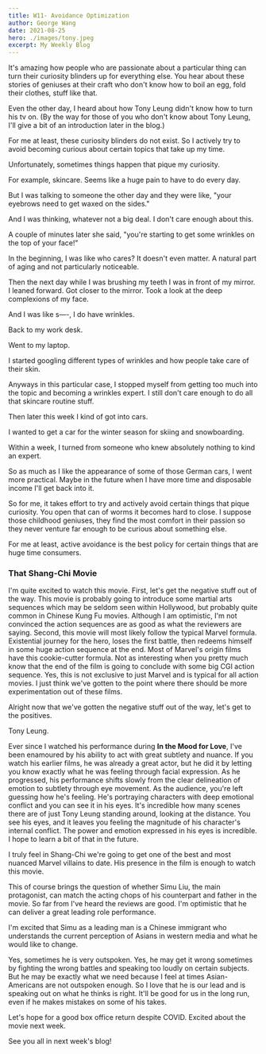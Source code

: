 ```yaml
---
title: W11- Avoidance Optimization
author: George Wang
date: 2021-08-25
hero: ./images/tony.jpeg
excerpt: My Weekly Blog
---
```


It's amazing how people who are passionate about a particular thing can turn their curiosity blinders up for everything else. You hear about these stories of geniuses at their craft who don't know how to boil an egg, fold their clothes, stuff like that.

Even the other day, I heard about how Tony Leung didn't know how to turn his tv on. (By the way for those of you who don't know about Tony Leung, I'll give a bit of an introduction later in the blog.)

For me at least, these curiosity blinders do not exist. So I actively try to avoid becoming curious about certain topics that take up my time.

Unfortunately, sometimes things happen that pique my curiosity.

For example, skincare. Seems like a huge pain to have to do every day.

But I was talking to someone the other day and they were like, "your eyebrows need to get waxed on the sides."

And I was thinking, whatever not a big deal. I don't care enough about this.

A couple of minutes later she said,  "you're starting to get some wrinkles on the top of your face!"

In the beginning, I was like who cares? It doesn't even matter. A natural part of aging and not particularly noticeable.

Then the next day while I was brushing my teeth I was in front of my mirror. I leaned forward. Got closer to the mirror. Took a look at the deep complexions of my face.

And I was like s—-, I do have wrinkles.

Back to my work desk.

Went to my laptop.

I started googling different types of wrinkles and how people take care of their skin.

Anyways in this particular case, I stopped myself from getting too much into the topic and becoming a wrinkles expert. I still don't care enough to do all that skincare routine stuff.

Then later this week I kind of got into cars.

I wanted to get a car for the winter season for skiing and snowboarding.

Within a week, I turned from someone who knew absolutely nothing to kind an expert.

So as much as I like the appearance of some of those German cars, I went more practical. Maybe in the future when I have more time and disposable income I'll get back into it.

So for me, it takes effort to try and actively avoid certain things that pique curiosity. You open that can of worms it becomes hard to close. I suppose those childhood geniuses, they find the most comfort in their passion so they never venture far enough to be curious about something else.

For me at least, active avoidance is the best policy for certain things that are huge time consumers.

### That Shang-Chi Movie

I'm quite excited to watch this movie. First, let's get the negative stuff out of the way. This movie is probably going to introduce some martial arts sequences which may be seldom seen within Hollywood, but probably quite common in Chinese Kung Fu movies. Although I am optimistic, I'm not convinced the action sequences are as good as what the reviewers are saying. Second, this movie will most likely follow the typical Marvel formula. Existential journey for the hero, loses the first battle, then redeems himself in some huge action sequence at the end. Most of Marvel's origin films have this cookie-cutter formula. Not as interesting when you pretty much know that the end of the film is going to conclude with some big CGI action sequence. Yes, this is not exclusive to just Marvel and is typical for all action movies. I just think we've gotten to the point where there should be more experimentation out of these films.

Alright now that we've gotten the negative stuff out of the way, let's get to the positives.

Tony Leung.

Ever since I watched his performance during **In the Mood for Love**, I've been enamoured by his ability to act with great subtlety and nuance. If you watch his earlier films, he was already a great actor, but he did it by letting you know exactly what he was feeling through facial expression. As he progressed, his performance shifts slowly from the clear delineation of emotion to subtlety through eye movement. As the audience, you're left guessing how he's feeling. He's portraying characters with deep emotional conflict and you can see it in his eyes. It's incredible how many scenes there are of just Tony Leung standing around, looking at the distance. You see his eyes, and it leaves you feeling the magnitude of his character's internal conflict. The power and emotion expressed in his eyes is incredible. I hope to learn a bit of that in the future.

I truly feel in Shang-Chi we're going to get one of the best and most nuanced Marvel villains to date. His presence in the film is enough to watch this movie.

This of course brings the question of whether Simu Liu, the main protagonist, can match the acting chops of his counterpart and father in the movie. So far from I've heard the reviews are good. I'm optimistic that he can deliver a great leading role performance.

I'm excited that Simu as a leading man is a Chinese immigrant who understands the current perception of Asians in western media and what he would like to change.

Yes, sometimes he is very outspoken. Yes, he may get it wrong sometimes by fighting the wrong battles and speaking too loudly on certain subjects. But he may be exactly what we need because I feel at times Asian-Americans are not outspoken enough. So I love that he is our lead and is speaking out on what he thinks is right. It'll be good for us in the long run, even if he makes mistakes on some of his takes.

Let's hope for a good box office return despite COVID. Excited about the movie next week.

See you all in next week's blog!